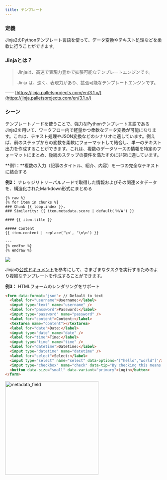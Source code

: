 ```yaml
---
title: テンプレート
---
```


### 定義

Jinja2のPythonテンプレート言語を使って、データ変換やテキスト処理などを柔軟に行うことができます。

### Jinjaとは？

> Jinjaは、高速で表現力豊かで拡張可能なテンプレートエンジンです。
>
> Jinja は、速く、表現力があり、拡張可能なテンプレートエンジンです。

—— [https://jinja.palletsprojects.com/en/3.1.x/](https://jinja.palletsprojects.com/en/3.1.x/)

### シーン

テンプレートノードを使うことで、強力なPythonテンプレート言語であるJinja2を用いて、ワークフロー内で軽量かつ柔軟なデータ変換が可能になります。これは、テキスト処理やJSON変換などのシナリオに適しています。例えば、前のステップからの変数を柔軟にフォーマットして結合し、単一のテキスト出力を作成することができます。これは、複数のデータソースの情報を特定のフォーマットにまとめ、後続のステップの要件を満たすのに非常に適しています。

**例1：**複数の入力（記事のタイトル、紹介、内容）を一つの完全なテキストに結合する

**例2：** ナレッジリトリーバルノードで取得した情報およびその関連メタデータを、構造化されたMarkdown形式にまとめる

```
{% raw %}
{% for item in chunks %}
### Chunk {{ loop.index }}. 
### Similarity: {{ item.metadata.score | default('N/A') }}

#### {{ item.title }}

##### Content
{{ item.content | replace('\n', '\n\n') }}

---
{% endfor %}
{% endraw %}
```

![](https://assets-docs.dify.ai/2025/04/0ae3f13cf725cb2c52c72cc354e592ee.png)

Jinjaの[公式ドキュメント](https://jinja.palletsprojects.com/en/3.1.x/templates/)を参考にして、さまざまなタスクを実行するためのより複雑なテンプレートを作成することができます。

**例3：** HTMLフォームのレンダリングをサポート

```html
<form data-format="json"> // Default to text
  <label for="username">Username:</label>
  <input type="text" name="username" />
  <label for="password">Password:</label>
  <input type="password" name="password" />
  <label for="content">Content:</label>
  <textarea name="content"></textarea>
  <label for="date">Date:</label>
  <input type="date" name="date" />
  <label for="time">Time:</label>
  <input type="time" name="time" />
  <label for="datetime">Datetime:</label>
  <input type="datetime" name="datetime" />
  <label for="select">Select:</label>
  <input type="select" name="select" data-options='["hello","world"]'/>
  <input type="checkbox" name="check" data-tip="By checking this means you agreed"/>
  <button data-size="small" data-variant="primary">Login</button>
</form>
```

<img
src="https://assets-docs.dify.ai/2025/04/9d24e9cfa3cdde00e4eee15bd4bbea76.png"
width="300"
className="mx-auto"
alt="metadata_field"
/>

